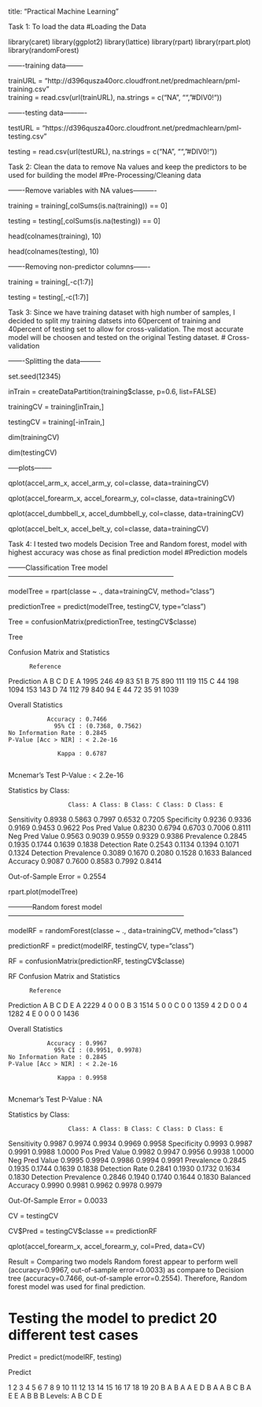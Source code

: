 title: "Practical Machine Learning"

Task 1: To load the data
#Loading the Data

library(caret) 
library(ggplot2)
library(lattice)
library(rpart)
library(rpart.plot)
library(randomForest)

-------training data--------

trainURL = "http://d396qusza40orc.cloudfront.net/predmachlearn/pml-training.csv"  
training = read.csv(url(trainURL), na.strings = c("NA", "", "#DIV0!"))

-------testing data----------

testURL = "https://d396qusza40orc.cloudfront.net/predmachlearn/pml-testing.csv"

testing = read.csv(url(testURL), na.strings = c("NA", "", "#DIV0!"))

Task 2: Clean the data to remove Na values and keep the predictors to be  used for building the model
#Pre-Processing/Cleaning data

-------Remove variables with NA values----------

training = training[,colSums(is.na(training)) == 0]

testing = testing[,colSums(is.na(testing)) == 0]

head(colnames(training), 10)

head(colnames(testing), 10)

-------Removing non-predictor columns-------

training = training[,-c(1:7)]

testing = testing[,-c(1:7)]

Task 3: Since we have training dataset with high number of samples, I decided to  split my training datsets into 60percent of training and 40percent of testing set to allow for cross-validation. The most accurate model will be choosen and tested on the original Testing dataset. 
# Cross-validation

-------Splitting the data---------

set.seed(12345)

inTrain = createDataPartition(training$classe, p=0.6, list=FALSE)

trainingCV = training[inTrain,]

testingCV = training[-inTrain,]

dim(trainingCV)

dim(testingCV)

-----plots--------

qplot(accel_arm_x, accel_arm_y, col=classe, data=trainingCV)

qplot(accel_forearm_x, accel_forearm_y, col=classe, data=trainingCV)

qplot(accel_dumbbell_x, accel_dumbbell_y, col=classe, data=trainingCV)

qplot(accel_belt_x, accel_belt_y, col=classe, data=trainingCV)

Task 4: I tested two models Decision Tree and Random forest, model with highest accuracy was chose as final prediction model 
#Prediction models

--------Classification Tree model------------------------------------------------------------------------

modelTree = rpart(classe ~ ., data=trainingCV, method="class")

predictionTree = predict(modelTree, testingCV, type="class")

Tree = confusionMatrix(predictionTree, testingCV$classe)

Tree

Confusion Matrix and Statistics

          Reference
Prediction    A    B    C    D    E
         A 1995  246   49   83   51
         B   75  890  111  119  115
         C   44  198 1094  153  143
         D   74  112   79  840   94
         E   44   72   35   91 1039

Overall Statistics
                                          
               Accuracy : 0.7466          
                 95% CI : (0.7368, 0.7562)
    No Information Rate : 0.2845          
    P-Value [Acc > NIR] : < 2.2e-16       
                                          
                  Kappa : 0.6787          
                                          
 Mcnemar's Test P-Value : < 2.2e-16  
 
 Statistics by Class:

                     Class: A Class: B Class: C Class: D Class: E
Sensitivity            0.8938   0.5863   0.7997   0.6532   0.7205
Specificity            0.9236   0.9336   0.9169   0.9453   0.9622
Pos Pred Value         0.8230   0.6794   0.6703   0.7006   0.8111
Neg Pred Value         0.9563   0.9039   0.9559   0.9329   0.9386
Prevalence             0.2845   0.1935   0.1744   0.1639   0.1838
Detection Rate         0.2543   0.1134   0.1394   0.1071   0.1324
Detection Prevalence   0.3089   0.1670   0.2080   0.1528   0.1633
Balanced Accuracy      0.9087   0.7600   0.8583   0.7992   0.8414

Out-of-Sample Error = 0.2554

rpart.plot(modelTree)

-----------Random forest model-----------------------------------------------------------------------------

modelRF = randomForest(classe ~ ., data=trainingCV, method="class")

predictionRF = predict(modelRF, testingCV, type="class")

RF = confusionMatrix(predictionRF, testingCV$classe)

RF
Confusion Matrix and Statistics

          Reference
Prediction    A    B    C    D    E
         A 2229    4    0    0    0
         B    3 1514    5    0    0
         C    0    0 1359    4    2
         D    0    0    4 1282    4
         E    0    0    0    0 1436

Overall Statistics
                                          
               Accuracy : 0.9967          
                 95% CI : (0.9951, 0.9978)
    No Information Rate : 0.2845          
    P-Value [Acc > NIR] : < 2.2e-16       
                                          
                  Kappa : 0.9958          
                                          
 Mcnemar's Test P-Value : NA              

Statistics by Class:

                     Class: A Class: B Class: C Class: D Class: E
Sensitivity            0.9987   0.9974   0.9934   0.9969   0.9958
Specificity            0.9993   0.9987   0.9991   0.9988   1.0000
Pos Pred Value         0.9982   0.9947   0.9956   0.9938   1.0000
Neg Pred Value         0.9995   0.9994   0.9986   0.9994   0.9991
Prevalence             0.2845   0.1935   0.1744   0.1639   0.1838
Detection Rate         0.2841   0.1930   0.1732   0.1634   0.1830
Detection Prevalence   0.2846   0.1940   0.1740   0.1644   0.1830
Balanced Accuracy      0.9990   0.9981   0.9962   0.9978   0.9979

Out-Of-Sample Error = 0.0033

CV = testingCV

CV\$Pred = testingCV\$classe == predictionRF

qplot(accel_forearm_x, accel_forearm_y, col=Pred, data=CV)
 
Result = Comparing two models Random forest appear to perform well (accuracy=0.9967, out-of-sample error=0.0033) as compare to Decision tree (accuracy=0.7466, out-of-sample error=0.2554). Therefore, Random forest model was used for final prediction. 

# Testing the model to predict 20 different test cases

Predict = predict(modelRF, testing)

Predict

1  2  3  4  5  6  7  8  9 10 11 12 13 14 15 16 17 18 19 20 
 B  A  B  A  A  E  D  B  A  A  B  C  B  A  E  E  A  B  B  B 
Levels: A B C D E

